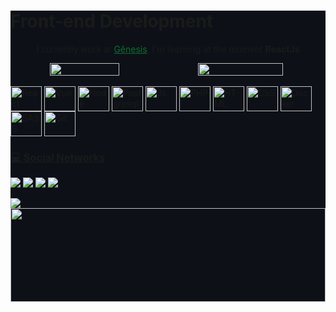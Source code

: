 <div style="background: #0D1117;">
<p align="center">
    <h1>Front-end Development</h1>
</p>

<p align="center">
  I currently work at <a href='https://www.genesis.tec.br/' style="color: #0f6d31">Gênesis</a>, I'm learning at the moment <strong>ReactJs</strong>
</p>

<div align="center">
  <div style="display: flex; align-items: center;">
    <img width="47%" src="https://github-readme-stats.vercel.app/api?username=igorm-oliveira&count_private=true&show_icons=true&hide_border=true&bg_color=161B22&title_color=0f6d31&text_color=0f6d31&icon_color=0f6d31" />
    <img width="52%" src="https://activity-graph.herokuapp.com/graph?username=igorm-oliveira&color=0f6d31&bg_color=161B22&hide_border=true" />
  </div>
</div>

<div style="display: inline_block"><br>
    <img align="center" alt="React" height="40" width="50" src="https://raw.githubusercontent.com/devicons/devicon/master/icons/react/react-original.svg">
    <img align="center" alt="Vue" height="40" width="50" src="https://raw.githubusercontent.com/devicons/devicon/master/icons/vuejs/vuejs-original.svg">
    <img align="center" alt="Node" height="40" width="50" src="https://raw.githubusercontent.com/devicons/devicon/master/icons/nodejs/nodejs-original.svg">
    <img align="center" alt="Postgresql" height="40" width="50" src="https://raw.githubusercontent.com/devicons/devicon/master/icons/postgresql/postgresql-original.svg">
    <img align="center" alt="Js" height="40" width="50" src="https://raw.githubusercontent.com/devicons/devicon/master/icons/javascript/javascript-plain.svg">
    <img align="center" alt="PHP" height="40" width="50" src="https://raw.githubusercontent.com/devicons/devicon/master/icons/php/php-plain.svg">
    <img align="center" alt="HTML" height="40" width="50" src="https://raw.githubusercontent.com/devicons/devicon/master/icons/html5/html5-original.svg">
    <img align="center" alt="CSS" height="40" width="50" src="https://raw.githubusercontent.com/devicons/devicon/master/icons/css3/css3-original.svg">
    <img align="center" alt="Docker" height="40" width="50" src="https://raw.githubusercontent.com/devicons/devicon/master/icons/docker/docker-original.svg">
    <img align="center" alt="SASS" height="40" width="50" src="https://raw.githubusercontent.com/devicons/devicon/master/icons/sass/sass-original.svg">
    <img align="center" alt="Git" height="40" width="50" src="https://raw.githubusercontent.com/devicons/devicon/master/icons/git/git-original.svg">
</div>


### [💻 Social Networks](#-languages-)

[<img src="https://img.shields.io/badge/LinkedIn-0077B5?style=for-the-badge&logo=linkedin&logoColor=white" />](https://www.linkedin.com/in/igor-matos-oliveira-869a18179/r)
[<img src="https://img.shields.io/badge/Instagram-E4405F?style=for-the-badge&logo=instagram&logoColor=white" />](https://www.instagram.com/igorm_oliveita/)
[<img src = "https://img.shields.io/badge/facebook-%231877F2.svg?&style=for-the-badge&logo=facebook&logoColor=white">](https://www.facebook.com/Igor.Matos6)
[<img src = "https://img.shields.io/badge/twitter-%231DA1F2.svg?&style=for-the-badge&logo=twitter&logoColor=white">](https://twitter.com/IgorMOli)

<img src="https://github.com/IgorM-Oliveira/IgorM-Oliveira/blob/output/github-contribution-grid-snake.svg" style="background: #0D1117; color: #0D1117">

<img src="https://github.com/IgorM-Oliveira/IgorM-Oliveira/blob/main/sea.svg" width="100%" height="150">

[Badges]: https://github.com/alexandresanlim/Badges4-README.md-Profile
</div>
